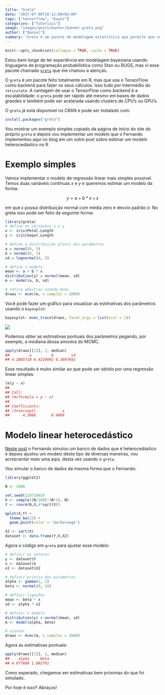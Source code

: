 ```yaml
---
title: "Greta"
date: "2017-07-08T10:12:00+03:00"
tags: ["tensorflow", "bayes"]
categories: ["Tutoriais"]
image: "images/posts/banner/banner-greta.png"
author: ["Daniel"]
summary: "Greta é um pacote de modelagem estatística que permite que você defina seus modelos interativamente em R e depois os estime usando MCMC."
---
```


```r
knitr::opts_chunk$set(collapse = TRUE, cache = TRUE)
```

Estou bem longe de ter experiência em modelagem bayesiana usando linguagens de
programação probabilística como Stan ou BUGS, mas vi esse pacote chamado [`greta`](https://goldingn.github.io/greta/get_started.html)
que me chamou a atenção. 

O `greta` é um pacote feito totalmente em R, mas que usa o TensorFlow como backend
para fazer os seus cálculos. Isso tudo por intermédio do `reticulate`. A vantagem de
usar o TensorFlow como *backend* é a escalabilidade: o `greta` pode ser rápido até
mesmo em bases de dados grandes e também pode ser acelerada usando clusters de CPU's 
ou GPU's.

O `greta` já está disponível no CRAN e pode ser instalado com:

```r
install.packages("greta")
```

Vou mostrar um exemplo simples copiado da página de início do site do próprio
`greta` e depois vou implementar um modelo que o Fernando implementou aqui no blog
em um outro post sobre estimar um modelo heterocedástico no R.

# Exemplo simples

Vamos implementar o modelo de regressão linear mais simples possível. Temos duas
variáveis contínuas $x$ e $y$ e queremos estimar um modelo da forma:

$$y = a + b*x + \epsilon$$

em que $\epsilon$ possui distribuição normal com média zero e desvio padrão $\sigma$.
No greta isso pode ser feito da seguinte forma:

```r
library(greta)
# define as variáveis x e y
x <- iris$Petal.Length
y <- iris$Sepal.Length

# define a distribuição priori dos parâmetros
a = normal(0, 5)
b = normal(0, 3)
sd = lognormal(0, 3)

# define o modelo
mean <- a + b * x
distribution(y) = normal(mean, sd)
m <- model(a, b, sd)

# retira amostras usando mcmc
draws <- mcmc(m, n_samples = 1000)
```

Você pode fazer um gráfico para visualizar as estimativas dos parâmetros usando o 
`bayesplot`:

```r
bayesplot::mcmc_trace(draws, facet_args = list(ncol = 1))
```

![](/images/posts/conteudo/greta/Rplot.png)

Podemos obter as estimativas pontuais dos parâmetros pegando, por exemplo, a mediana
dessa amostra do MCMC.

```r
apply(draws[[1]], 2, median)
##         a         b        sd 
## 4.2805710 0.4219092 0.3697692
```

Esse resultado é muito similar ao que pode ser obtido por uma regressão linear simples:

```r
lm(y ~ x)
## 
## Call:
## lm(formula = y ~ x)
## 
## Coefficients:
## (Intercept)            x  
##      4.3066       0.4089
```

# Modelo linear heterocedástico

[Neste post](http://curso-r.com/blog/2017/03/09/2017-02-21-regressao-heterocedastica/)
o Fernando simulou um banco de dados que é heterocedástico e depois ajustou um modelo
deste tipo de diversas maneiras, vou acrescentar mais uma aqui, desta vez usando o `greta`.

Vou simular o banco de dados da mesma forma que o Fernando:

```r
library(ggplot2)

N <- 1000

set.seed(11071995)
X <- sample((N/100):(N*3), N)
Y <- rnorm(N,X,4*sqrt(X))

qplot(X,Y) + 
  theme_bw(15) + 
  geom_point(color = 'darkorange')  

X2 <- sqrt(X)
dataset <- data.frame(Y,X,X2)
```

Agora o código em `greta` para ajustar esse modelo:

```r
# definir os vetores
y <- dataset$Y
x <- dataset$X
x2 <- dataset$X2

# definir prioris dos parâmetros
alpha <- gamma(1, 1)
beta <- normal(0, 10)

# definir ligações
mean <- beta * x
sd <- alpha * x2

# definir o modelo
distribution(y) = normal(mean, sd)
m <- model(alpha, beta)

# ajustar
draws <- mcmc(m, n_samples = 1000)
```

Agora as estimativas pontuais:

```r
apply(draws[[1]], 2, median)
##    alpha     beta 
## 4.077689 1.002791
```

Como esperado, chegamos em estimativas bem próximas do que foi simulado.

Por hoje é isso!! Abraços!
